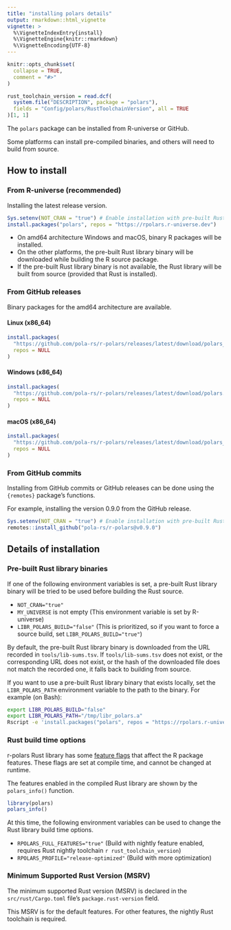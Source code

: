 ```yaml
---
title: "installing polars details"
output: rmarkdown::html_vignette
vignette: >
  %\VignetteIndexEntry{install}
  %\VignetteEngine{knitr::rmarkdown}
  %\VignetteEncoding{UTF-8}
---
```


```r
knitr::opts_chunk$set(
  collapse = TRUE,
  comment = "#>"
)

rust_toolchain_version = read.dcf(
  system.file("DESCRIPTION", package = "polars"),
  fields = "Config/polars/RustToolchainVersion", all = TRUE
)[1, 1]
```

The `polars` package can be installed from R-universe or GitHub.

Some platforms can install pre-compiled binaries, and others will need to build from source.

## How to install

### From R-universe (recommended)

Installing the latest release version.

```r
Sys.setenv(NOT_CRAN = "true") # Enable installation with pre-built Rust library binary, or enable Rust caching
install.packages("polars", repos = "https://rpolars.r-universe.dev")
```

- On amd64 architecture Windows and macOS, binary R packages will be installed.
- On the other platforms, the pre-built Rust library binary will be downloaded while building the R source package.
- If the pre-built Rust library binary is not available, the Rust library will be built from source (provided that Rust is installed).

### From GitHub releases

Binary packages for the amd64 architecture are available.

#### Linux (x86_64)

```r
install.packages(
  "https://github.com/pola-rs/r-polars/releases/latest/download/polars__x86_64-pc-linux-gnu.gz",
  repos = NULL
)
```

#### Windows (x86_64)

```r
install.packages(
  "https://github.com/pola-rs/r-polars/releases/latest/download/polars.zip",
  repos = NULL
)
```

#### macOS (x86_64)

```r
install.packages(
  "https://github.com/pola-rs/r-polars/releases/latest/download/polars__x86_64-apple-darwin20.tgz",
  repos = NULL
)
```

### From GitHub commits

Installing from GitHub commits or GitHub releases can be done using the `{remotes}` package's functions.

For example, installing the version 0.9.0 from the GitHub release.

```r
Sys.setenv(NOT_CRAN = "true") # Enable installation with pre-built Rust library binary, or enable Rust caching
remotes::install_github("pola-rs/r-polars@v0.9.0")
```

## Details of installation

### Pre-built Rust library binaries

If one of the following environment variables is set,
a pre-built Rust library binary will be tried to be used before building the Rust source.

- `NOT_CRAN="true"`
- `MY_UNIVERSE` is not empty (This environment variable is set by R-universe)
- `LIBR_POLARS_BUILD="false"` (This is prioritized, so if you want to force a source build, set `LIBR_POLARS_BUILD="true"`)

By default, the pre-built Rust library binary is downloaded from the URL recorded in `tools/lib-sums.tsv`.
If `tools/lib-sums.tsv` does not exist, or the corresponding URL does not exist,
or the hash of the downloaded file does not match the recorded one, it falls back to building from source.

If you want to use a pre-built Rust library binary that exists locally,
set the `LIBR_POLARS_PATH` environment variable to the path to the binary.
For example (on Bash):

```sh
export LIBR_POLARS_BUILD="false"
export LIBR_POLARS_PATH="/tmp/libr_polars.a"
Rscript -e 'install.packages("polars", repos = "https://rpolars.r-universe.dev", type = "source")'
```

### Rust build time options

r-polars Rust library has some [feature flags](https://doc.rust-lang.org/cargo/reference/features.html)
that affect the R package features.
These flags are set at compile time, and cannot be changed at runtime.

The features enabled in the compiled Rust library are shown by the `polars_info()` function.

```r
library(polars)
polars_info()
```

At this time, the following environment variables can be used to change the Rust library build time options.

- `RPOLARS_FULL_FEATURES="true"` (Build with nightly feature enabled, requires Rust nightly toolchain `r rust_toolchain_version`)
- `RPOLARS_PROFILE="release-optimized"` (Build with more optimization)

### Minimum Supported Rust Version (MSRV)

The minimum supported Rust version (MSRV) is declared
in the `src/rust/Cargo.toml` file's `package.rust-version` field.

This MSRV is for the default features.
For other features, the nightly Rust toolchain is required.
